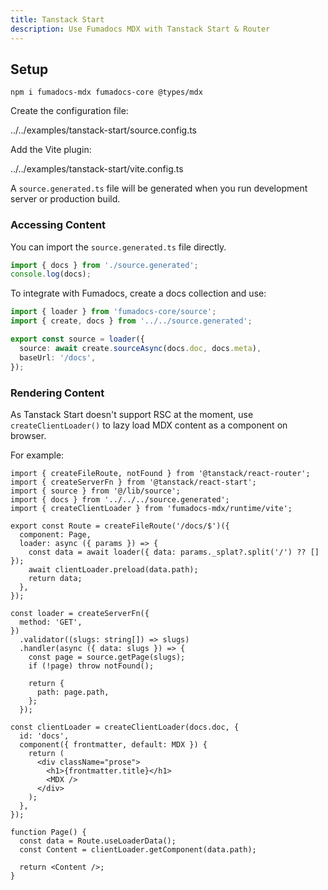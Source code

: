 ```yaml
---
title: Tanstack Start
description: Use Fumadocs MDX with Tanstack Start & Router
---
```


## Setup

```npm
npm i fumadocs-mdx fumadocs-core @types/mdx
```

Create the configuration file:

<include cwd meta='title="source.config.ts"'>
  ../../examples/tanstack-start/source.config.ts
</include>

Add the Vite plugin:

<include cwd meta='title="vite.config.ts"'>
  ../../examples/tanstack-start/vite.config.ts
</include>

A `source.generated.ts` file will be generated when you run development server or production build.

### Accessing Content

You can import the `source.generated.ts` file directly.

```ts
import { docs } from './source.generated';
console.log(docs);
```

To integrate with Fumadocs, create a docs collection and use:

```ts title="src/lib/source.ts"
import { loader } from 'fumadocs-core/source';
import { create, docs } from '../../source.generated';

export const source = loader({
  source: await create.sourceAsync(docs.doc, docs.meta),
  baseUrl: '/docs',
});
```

### Rendering Content

As Tanstack Start doesn't support RSC at the moment, use `createClientLoader()` to lazy load MDX content as a component on browser.

For example:

```tsx title="src/routes/docs/$.tsx"
import { createFileRoute, notFound } from '@tanstack/react-router';
import { createServerFn } from '@tanstack/react-start';
import { source } from '@/lib/source';
import { docs } from '../../../source.generated';
import { createClientLoader } from 'fumadocs-mdx/runtime/vite';

export const Route = createFileRoute('/docs/$')({
  component: Page,
  loader: async ({ params }) => {
    const data = await loader({ data: params._splat?.split('/') ?? [] });
    await clientLoader.preload(data.path);
    return data;
  },
});

const loader = createServerFn({
  method: 'GET',
})
  .validator((slugs: string[]) => slugs)
  .handler(async ({ data: slugs }) => {
    const page = source.getPage(slugs);
    if (!page) throw notFound();

    return {
      path: page.path,
    };
  });

const clientLoader = createClientLoader(docs.doc, {
  id: 'docs',
  component({ frontmatter, default: MDX }) {
    return (
      <div className="prose">
        <h1>{frontmatter.title}</h1>
        <MDX />
      </div>
    );
  },
});

function Page() {
  const data = Route.useLoaderData();
  const Content = clientLoader.getComponent(data.path);

  return <Content />;
}
```
